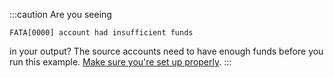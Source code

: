 :::caution
Are you seeing
```
FATA[0000] account had insufficient funds
```
in your output? The source accounts need to have enough funds before you run this example. [Make sure you're set up properly](/ledger/numscript/prerequisites).
:::
